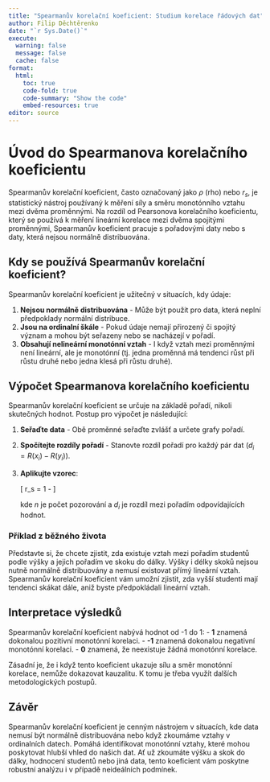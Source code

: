 ```yaml
---
title: "Spearmanův korelační koeficient: Studium korelace řádových dat"
author: Filip Děchtěrenko
date: "`r Sys.Date()`"
execute:
  warning: false
  message: false
  cache: false
format:
  html:
    toc: true
    code-fold: true
    code-summary: "Show the code"
    embed-resources: true
editor: source
---
```


# Úvod do Spearmanova korelačního koeficientu

Spearmanův korelační koeficient, často označovaný jako $\rho$ (rho) nebo $r_s$, je statistický nástroj používaný k měření síly a směru monotónního vztahu mezi dvěma proměnnými. Na rozdíl od Pearsonova korelačního koeficientu, který se používá k měření lineární korelace mezi dvěma spojitými proměnnými, Spearmanův koeficient pracuje s pořadovými daty nebo s daty, která nejsou normálně distribuována.

## Kdy se používá Spearmanův korelační koeficient?

Spearmanův korelační koeficient je užitečný v situacích, kdy údaje:

1. **Nejsou normálně distribuována** - Může být použit pro data, která neplní předpoklady normální distribuce.
2. **Jsou na ordinalní škále** - Pokud údaje nemají přirozený či spojitý význam a mohou být seřazeny nebo se nacházejí v pořadí.
3. **Obsahují nelineární monotónní vztah** - I když vztah mezi proměnnými není lineární, ale je monotónní (tj. jedna proměnná má tendenci růst při růstu druhé nebo jedna klesá při růstu druhé).

## Výpočet Spearmanova korelačního koeficientu

Spearmanův korelační koeficient se určuje na základě pořadí, nikoli skutečných hodnot. Postup pro výpočet je následující:

1. **Seřaďte data** - Obě proměnné seřaďte zvlášť a určete grafy pořadí.
2. **Spočítejte rozdíly pořadí** - Stanovte rozdíl pořadí pro každý pár dat $(d_i = R(x_i) - R(y_i))$.
3. **Aplikujte vzorec**:
   
   \[
   r_s = 1 - \frac{6 \sum d_i^2}{n(n^2-1)}
   \]

   kde $n$ je počet pozorování a $d_i$ je rozdíl mezi pořadím odpovídajících hodnot.

### Příklad z běžného života

Představte si, že chcete zjistit, zda existuje vztah mezi pořadím studentů podle výšky a jejich pořadím ve skoku do dálky. Výšky i délky skoků nejsou nutně normálně distribuovány a nemusí existovat přímý lineární vztah. Spearmanův korelační koeficient vám umožní zjistit, zda vyšší studenti mají tendenci skákat dále, aniž byste předpokládali lineární vztah.

## Interpretace výsledků

Spearmanův korelační koeficient nabývá hodnot od -1 do 1:
- **1** znamená dokonalou pozitivní monotónní korelaci.
- **-1** znamená dokonalou negativní monotónní korelaci.
- **0** znamená, že neexistuje žádná monotónní korelace.

Zásadní je, že i když tento koeficient ukazuje sílu a směr monotónní korelace, nemůže dokazovat kauzalitu. K tomu je třeba využít dalších metodologických postupů.

## Závěr

Spearmanův korelační koeficient je cenným nástrojem v situacích, kde data nemusí být normálně distribuována nebo když zkoumáme vztahy v ordinalních datech. Pomáhá identifikovat monotónní vztahy, které mohou poskytovat hlubší vhled do našich dat. Ať už zkoumáte výšku a skok do dálky, hodnocení studentů nebo jiná data, tento koeficient vám poskytne robustní analýzu i v případě neideálních podmínek.


